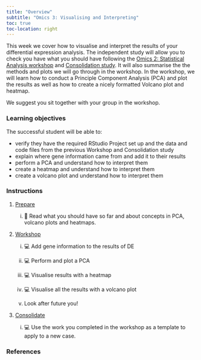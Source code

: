 ```yaml
---
title: "Overview"
subtitle: "Omics 3: Visualising and Interpreting"
toc: true
toc-location: right
---
```


This week we cover how to visualise and interpret the results of your differential expression analysis. The independent study will allow you to check you have what you should have following the [Omics 2: Statistical Analysis workshop](../week-4/workshop.html) and [Consolidation study](../week-4/study_after_workshop.html). It will also summarise the the methods and plots we will go through in the workshop. In the workshop, we will learn how to conduct a Principle Component Analysis (PCA) and plot the results as well as how to create a nicely formatted Volcano plot and heatmap.  

We suggest you sit together with your group in the workshop.

### Learning objectives

The successful student will be able to:

-   verify they have the required RStudio Project set up and the data and code files from the previous Workshop and Consolidation study
-   explain where gene information came from and add it to their results
-   perform a PCA and understand how to interpret them
-   create a heatmap and understand how to interpret them
-   create a volcano plot and understand how to interpret them
  

### Instructions

1.  [Prepare](study_before_workshop.qmd)

    i.  📖 Read what you should have so far and about concepts in PCA, volcano plots and heatmaps.

2.  [Workshop](workshop.qmd)

    i.  💻 Add gene information to the results of DE

    ii. 💻 Perform and plot a PCA

    iii. 💻 Visualise results with a heatmap
    
    iv. 💻 Visualise all the results with a volcano plot

    iv. Look after future you!

3.  [Consolidate](study_after_workshop.qmd)

    i.  💻 Use the work you completed in the workshop as a template to apply to a new case.

### References
